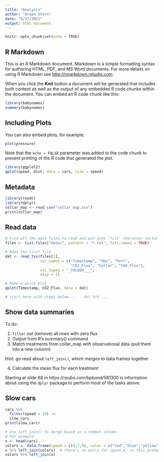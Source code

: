 ```yaml
---
title: "Analysis"
author: "Argon Stern"
date: "6/17/2021"
output: html_document
---
```


```r
knitr::opts_chunk$set(echo = TRUE)
```

## R Markdown

This is an R Markdown document. Markdown is a simple formatting syntax for authoring HTML, PDF, and MS Word documents. For more details on using R Markdown see <http://rmarkdown.rstudio.com>.

When you click the **Knit** button a document will be generated that includes both content as well as the output of any embedded R code chunks within the document. You can embed an R code chunk like this:

```r
library(babynames)
summary(babynames)
```

## Including Plots

You can also embed plots, for example:

```r
plot(pressure)
```

Note that the `echo = FALSE` parameter was added to the code chunk to prevent printing of the R code that generated the plot.


```r
library(ggplot2)
qplot(speed, dist, data = cars, size = speed)
```

## Metadata

```r
library(readr)
library(dplyr)
collar_map <- read_csv("collar_map.csv")
print(collar_map)
```

## Read data

```r
# Find all the data files to read and put into 'file' character vector
files <- list.files("data/", pattern = "*.txt", full.names = TRUE)

# Read the first file
dat <- read_tsv(files[1],
                col_names = c("Timestamp", "Obs", "Port",
                              "CO2_Flux", "Collar", "CH4_Flux"), 
                col_types = "_Tdcddd___",
                skip = 1)

# Make a quick plot
qplot(Timestamp, CO2_Flux, data = dat)

# start here with steps below...    dat %>% ...
```

## Show data summaries

To do:

1. `filter` out (remove) all rows with zero flux
2. Output from R's summary() command
3. Match treatments from collar_map with observational data (pull them into a new column)

Hint: go read about `left_join()`, which _merges_ to data frames together

4. Calculate the mean flux for each treatment

Starting at slide 68 in https://rpubs.com/bpbond/581300 is information about
using the `dplyr` package to perform most of the tasks above.

## Slow cars

```r
cars %>% 
  filter(speed < 10) ->
  slow_cars
print(slow_cars)

# Use left_join() to merge based on a common column
# For example:
x <- head(cars)
colors <- data.frame(speed = c(4,7,9), color = c("red","blue","yellow"))
x %>% left_join(colors)  # there's no entry for speed 8, so this produces a blank
colors %>% left_join(x)
```

